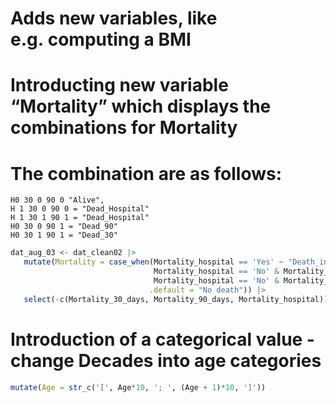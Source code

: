 # Adds new variables, like e.g. computing a BMI

# Introducting new variable "Mortality" which displays the combinations for Mortality 
# The combination are as follows:  
    H0 30 0 90 0 "Alive", 
    H 1 30 0 90 0 = "Dead_Hospital" 
    H 1 30 1 90 1 = "Dead_Hospital" 
    H0 30 0 90 1 = "Dead_90" 
    H0 30 1 90 1 = "Dead_30"
    
```r
dat_aug_03 <- dat_clean02 |> 
   mutate(Mortality = case_when(Mortality_hospital == 'Yes' ~ "Death_in_hospital", 
                                Mortality_hospital == 'No' & Mortality_30_days == 'Yes' & Mortality_90_days == 'Yes' ~ "Death_in_first_30_days", 
                                Mortality_hospital == 'No' & Mortality_30_days == 'No' & Mortality_90_days == 'Yes' ~ "Death_between_30_and_90_days", 
                               .default = "No death")) |> 
   select(-c(Mortality_30_days, Mortality_90_days, Mortality_hospital))

```

# Introduction of a categorical value - change Decades into age categories


```r
mutate(Age = str_c('[', Age*10, '; ', (Age + 1)*10, ']'))
```



